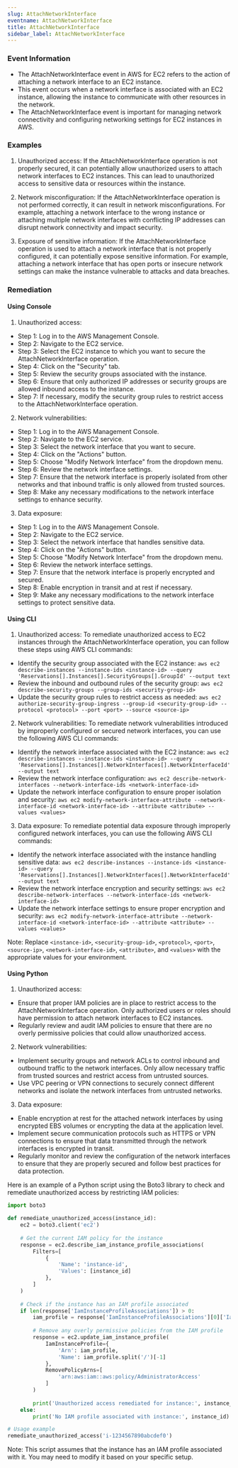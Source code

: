```yaml
--- 
slug: AttachNetworkInterface
eventname: AttachNetworkInterface
title: AttachNetworkInterface
sidebar_label: AttachNetworkInterface
---
```

                       
### Event Information

- The AttachNetworkInterface event in AWS for EC2 refers to the action of attaching a network interface to an EC2 instance.
- This event occurs when a network interface is associated with an EC2 instance, allowing the instance to communicate with other resources in the network.
- The AttachNetworkInterface event is important for managing network connectivity and configuring networking settings for EC2 instances in AWS.


### Examples

1. Unauthorized access: If the AttachNetworkInterface operation is not properly secured, it can potentially allow unauthorized users to attach network interfaces to EC2 instances. This can lead to unauthorized access to sensitive data or resources within the instance.

2. Network misconfiguration: If the AttachNetworkInterface operation is not performed correctly, it can result in network misconfigurations. For example, attaching a network interface to the wrong instance or attaching multiple network interfaces with conflicting IP addresses can disrupt network connectivity and impact security.

3. Exposure of sensitive information: If the AttachNetworkInterface operation is used to attach a network interface that is not properly configured, it can potentially expose sensitive information. For example, attaching a network interface that has open ports or insecure network settings can make the instance vulnerable to attacks and data breaches.

### Remediation

#### Using Console

1. Unauthorized access:
- Step 1: Log in to the AWS Management Console.
- Step 2: Navigate to the EC2 service.
- Step 3: Select the EC2 instance to which you want to secure the AttachNetworkInterface operation.
- Step 4: Click on the "Security" tab.
- Step 5: Review the security groups associated with the instance.
- Step 6: Ensure that only authorized IP addresses or security groups are allowed inbound access to the instance.
- Step 7: If necessary, modify the security group rules to restrict access to the AttachNetworkInterface operation.

2. Network vulnerabilities:
- Step 1: Log in to the AWS Management Console.
- Step 2: Navigate to the EC2 service.
- Step 3: Select the network interface that you want to secure.
- Step 4: Click on the "Actions" button.
- Step 5: Choose "Modify Network Interface" from the dropdown menu.
- Step 6: Review the network interface settings.
- Step 7: Ensure that the network interface is properly isolated from other networks and that inbound traffic is only allowed from trusted sources.
- Step 8: Make any necessary modifications to the network interface settings to enhance security.

3. Data exposure:
- Step 1: Log in to the AWS Management Console.
- Step 2: Navigate to the EC2 service.
- Step 3: Select the network interface that handles sensitive data.
- Step 4: Click on the "Actions" button.
- Step 5: Choose "Modify Network Interface" from the dropdown menu.
- Step 6: Review the network interface settings.
- Step 7: Ensure that the network interface is properly encrypted and secured.
- Step 8: Enable encryption in transit and at rest if necessary.
- Step 9: Make any necessary modifications to the network interface settings to protect sensitive data.

#### Using CLI

1. Unauthorized access: To remediate unauthorized access to EC2 instances through the AttachNetworkInterface operation, you can follow these steps using AWS CLI commands:

- Identify the security group associated with the EC2 instance: `aws ec2 describe-instances --instance-ids <instance-id> --query 'Reservations[].Instances[].SecurityGroups[].GroupId' --output text`
- Review the inbound and outbound rules of the security group: `aws ec2 describe-security-groups --group-ids <security-group-id>`
- Update the security group rules to restrict access as needed: `aws ec2 authorize-security-group-ingress --group-id <security-group-id> --protocol <protocol> --port <port> --source <source-ip>`

2. Network vulnerabilities: To remediate network vulnerabilities introduced by improperly configured or secured network interfaces, you can use the following AWS CLI commands:

- Identify the network interface associated with the EC2 instance: `aws ec2 describe-instances --instance-ids <instance-id> --query 'Reservations[].Instances[].NetworkInterfaces[].NetworkInterfaceId' --output text`
- Review the network interface configuration: `aws ec2 describe-network-interfaces --network-interface-ids <network-interface-id>`
- Update the network interface configuration to ensure proper isolation and security: `aws ec2 modify-network-interface-attribute --network-interface-id <network-interface-id> --attribute <attribute> --values <values>`

3. Data exposure: To remediate potential data exposure through improperly configured network interfaces, you can use the following AWS CLI commands:

- Identify the network interface associated with the instance handling sensitive data: `aws ec2 describe-instances --instance-ids <instance-id> --query 'Reservations[].Instances[].NetworkInterfaces[].NetworkInterfaceId' --output text`
- Review the network interface encryption and security settings: `aws ec2 describe-network-interfaces --network-interface-ids <network-interface-id>`
- Update the network interface settings to ensure proper encryption and security: `aws ec2 modify-network-interface-attribute --network-interface-id <network-interface-id> --attribute <attribute> --values <values>`

Note: Replace `<instance-id>`, `<security-group-id>`, `<protocol>`, `<port>`, `<source-ip>`, `<network-interface-id>`, `<attribute>`, and `<values>` with the appropriate values for your environment.

#### Using Python

1. Unauthorized access:
- Ensure that proper IAM policies are in place to restrict access to the AttachNetworkInterface operation. Only authorized users or roles should have permission to attach network interfaces to EC2 instances.
- Regularly review and audit IAM policies to ensure that there are no overly permissive policies that could allow unauthorized access.

2. Network vulnerabilities:
- Implement security groups and network ACLs to control inbound and outbound traffic to the network interfaces. Only allow necessary traffic from trusted sources and restrict access from untrusted sources.
- Use VPC peering or VPN connections to securely connect different networks and isolate the network interfaces from untrusted networks.

3. Data exposure:
- Enable encryption at rest for the attached network interfaces by using encrypted EBS volumes or encrypting the data at the application level.
- Implement secure communication protocols such as HTTPS or VPN connections to ensure that data transmitted through the network interfaces is encrypted in transit.
- Regularly monitor and review the configuration of the network interfaces to ensure that they are properly secured and follow best practices for data protection.

Here is an example of a Python script using the Boto3 library to check and remediate unauthorized access by restricting IAM policies:

```python
import boto3

def remediate_unauthorized_access(instance_id):
    ec2 = boto3.client('ec2')
    
    # Get the current IAM policy for the instance
    response = ec2.describe_iam_instance_profile_associations(
        Filters=[
            {
                'Name': 'instance-id',
                'Values': [instance_id]
            },
        ]
    )
    
    # Check if the instance has an IAM profile associated
    if len(response['IamInstanceProfileAssociations']) > 0:
        iam_profile = response['IamInstanceProfileAssociations'][0]['IamInstanceProfile']['Arn']
        
        # Remove any overly permissive policies from the IAM profile
        response = ec2.update_iam_instance_profile(
            IamInstanceProfile={
                'Arn': iam_profile,
                'Name': iam_profile.split('/')[-1]
            },
            RemovePolicyArns=[
                'arn:aws:iam::aws:policy/AdministratorAccess'
            ]
        )
        
        print('Unauthorized access remediated for instance:', instance_id)
    else:
        print('No IAM profile associated with instance:', instance_id)

# Usage example
remediate_unauthorized_access('i-1234567890abcdef0')
```

Note: This script assumes that the instance has an IAM profile associated with it. You may need to modify it based on your specific setup.


 
